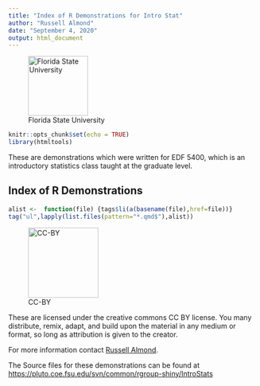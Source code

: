 ```yaml
---
title: "Index of R Demonstrations for Intro Stat"
author: "Russell Almond"
date: "September 4, 2020"
output: html_document
---
```


![Florida State University](https://one.fsu.edu/alumni/image/FSU-Seal-full-color-lo-res1.jpg){height="120px"}

```r
knitr::opts_chunk$set(echo = TRUE)
library(htmltools)
```

These are demonstrations which were written for EDF 5400, which is an introductory statistics class taught at the graduate level.

## Index of R Demonstrations

```r
alist <-  function(file) {tags$li(a(basename(file),href=file))}
tag("ul",lapply(list.files(pattern="*.qmd$"),alist))
```

![CC-BY](https://pluto.coe.fsu.edu/by.png){width="141px"}

These are licensed under the creative commons CC BY license. You many distribute, remix, adapt, and build upon the material in any medium or format, so long as attribution is given to the creator.

For more information contact [Russell Almond](mailto:ralmond@fsu.edu).

The Source files for these demonstrations can be found at <https://pluto.coe.fsu.edu/svn/common/rgroup-shiny/IntroStats>
